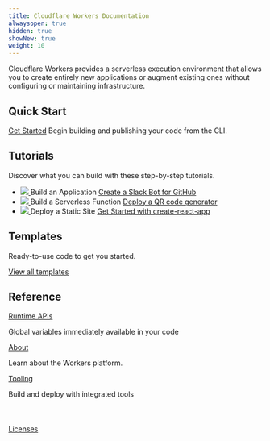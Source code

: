 ```yaml
---
title: Cloudflare Workers Documentation
alwaysopen: true
hidden: true
showNew: true
weight: 10
---
```

<p>
  Cloudflare Workers provides a serverless execution environment that allows you to create entirely
  new applications or augment existing ones without configuring or maintaining infrastructure.
</p>

<h2>Quick Start</h2>
<p>
  <a href="/quickstart" class="quick-start">Get Started</a> Begin building and publishing your code
  from the CLI.
</p>

<h2>Tutorials</h2>
<p>Discover what you can build with these step-by-step tutorials.</p>
<ul class="tutorial-list">
  <li class="tutorial-item">
    <a href="/tutorials/build-an-application">
      <img src="/media/chat-bot.svg" />
    </a>
    Build an Application
    <a href="/tutorials/build-an-application">Create a Slack Bot for GitHub</a>
  </li>
  <li class="tutorial-item">
    <a href="/tutorials/build-a-serverless-function">
      <img src="/media/qr-generator.svg" />
    </a>
    Build a Serverless Function
    <a href="/tutorials/build-a-serverless-function">Deploy a QR code generator</a>
  </li>
  <li class="tutorial-item">
    <a href="/tutorials/deploy-a-react-app">
      <img src="/media/cache-website.svg" />
    </a>
    Deploy a Static Site
    <a href="/tutorials/deploy-a-react-app">Get Started with create-react-app</a>
  </li>
</ul>

<h2>Templates</h2>
<p>Ready-to-use code to get you started.</p>
<section class="template-wrapper">
</section>
<section class="snippet template-wrapper">
</section>
<a href="/templates">View all templates</a>

<h2>Reference</h2>
<section class="reference-links">
  <div>
    <a href="/reference/runtime/apis">Runtime APIs</a>
    <p>Global variables immediately available in your code</p>
  </div>
  <div>
    <Snippet />
    <a href="/about">About</a>
    <p>Learn about the Workers platform.</p>
  </div>
  <div>
    <a href="/tooling">Tooling</a>
    <p>Build and deploy with integrated tools</p>
  </div>
</section>

<div style="padding-top: 24px">
  <p><a href="/licenses">Licenses</a></p>
</div>
